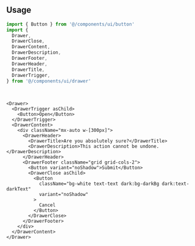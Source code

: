 ```coffeescript file=<rootDir>/src/components/ui/drawer.tsx title="components/ui/drawer.tsx"
```

<br />

## Usage

```ts
import { Button } from '@/components/ui/button'
import {
  Drawer,
  DrawerClose,
  DrawerContent,
  DrawerDescription,
  DrawerFooter,
  DrawerHeader,
  DrawerTitle,
  DrawerTrigger,
} from '@/components/ui/drawer'
```

<br />

```tsx
<Drawer>
  <DrawerTrigger asChild>
    <Button>Open</Button>
  </DrawerTrigger>
  <DrawerContent>
    <div className="mx-auto w-[300px]">
      <DrawerHeader>
        <DrawerTitle>Are you absolutely sure?</DrawerTitle>
        <DrawerDescription>This action cannot be undone.</DrawerDescription>
      </DrawerHeader>
      <DrawerFooter className="grid grid-cols-2">
        <Button variant="noShadow">Submit</Button>
        <DrawerClose asChild>
          <Button
            className="bg-white text-text dark:bg-darkBg dark:text-darkText"
            variant="noShadow"
          >
            Cancel
          </Button>
        </DrawerClose>
      </DrawerFooter>
    </div>
  </DrawerContent>
</Drawer>
```